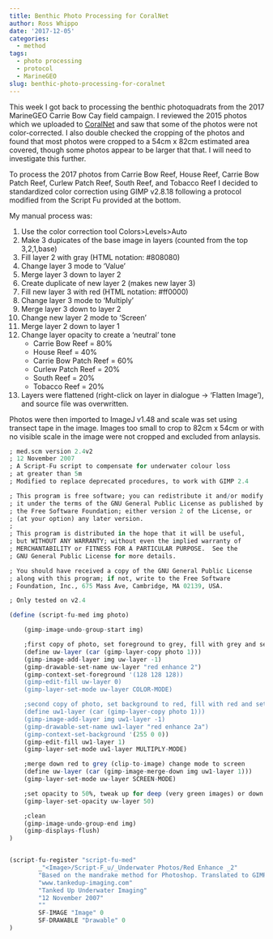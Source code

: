 ```yaml
---
title: Benthic Photo Processing for CoralNet
author: Ross Whippo
date: '2017-12-05'
categories:
  - method
tags:
  - photo processing
  - protocol
  - MarineGEO
slug: benthic-photo-processing-for-coralnet
---
```


This week I got back to processing the benthic photoquadrats from the 2017 MarineGEO Carrie Bow Cay field campaign. I reviewed the 2015 photos which we uploaded to [CoralNet](https://coralnet.ucsd.edu/) and saw that some of the photos were not color-corrected. I also double checked the cropping of the photos and found that most photos were cropped to a 54cm x 82cm estimated area covered, though some photos appear to be larger that that. I will need to investigate this further.

To process the 2017 photos from Carrie Bow Reef, House Reef, Carrie Bow Patch Reef, Curlew Patch Reef, South Reef, and Tobacco Reef I decided to standardized color correction using GIMP v2.8.18 following a protocol modified from the Script Fu provided at the bottom.

My manual process was:

1. Use the color correction tool Colors>Levels>Auto
2. Make 3 dupicates of the base image in layers (counted from the top 3,2,1,base)
3. Fill layer 2 with gray (HTML notation: #808080)
4. Change layer 3 mode to 'Value'
5. Merge layer 3 down to layer 2
6. Create duplicate of new layer 2 (makes new layer 3)
7. Fill new layer 3 with red (HTML notation: #ff0000)
8. Change layer 3 mode to 'Multiply'
9. Merge layer 3 down to layer 2
10. Change new layer 2 mode to 'Screen'
11. Merge layer 2 down to layer 1
12. Change layer opacity to create a 'neutral' tone 
    + Carrie Bow Reef = 80%
    + House Reef = 40%
    + Carrie Bow Patch Reef = 60%
    + Curlew Patch Reef = 20%
    + South Reef = 20%
    + Tobacco Reef = 20%
13. Layers were flattened (right-click on layer in dialogue -> 'Flatten Image'), and source file was overwritten.
    
Photos were then imported to ImageJ v1.48 and scale was set using transect tape in the image. Images too small to crop to 82cm x 54cm or with no visible scale in the image were not cropped and excluded from anlaysis.
    

```r
; med.scm version 2.4v2
; 12 November 2007
; A Script-Fu script to compensate for underwater colour loss
; at greater than 5m
; Modified to replace deprecated procedures, to work with GIMP 2.4

; This program is free software; you can redistribute it and/or modify
; it under the terms of the GNU General Public License as published by
; the Free Software Foundation; either version 2 of the License, or
; (at your option) any later version.
;
; This program is distributed in the hope that it will be useful,
; but WITHOUT ANY WARRANTY; without even the implied warranty of
; MERCHANTABILITY or FITNESS FOR A PARTICULAR PURPOSE.  See the
; GNU General Public License for more details.

; You should have received a copy of the GNU General Public License
; along with this program; if not, write to the Free Software
; Foundation, Inc., 675 Mass Ave, Cambridge, MA 02139, USA.

; Only tested on v2.4

(define (script-fu-med img photo)

	(gimp-image-undo-group-start img)

	;first copy of photo, set foreground to grey, fill with grey and set mode to color
	(define uw-layer (car (gimp-layer-copy photo 1)))
	(gimp-image-add-layer img uw-layer -1)
	(gimp-drawable-set-name uw-layer "red enhance 2")
	(gimp-context-set-foreground '(128 128 128))
	(gimp-edit-fill uw-layer 0)
	(gimp-layer-set-mode uw-layer COLOR-MODE)

	;second copy of photo, set background to red, fill with red and set mode to multiply
	(define uw1-layer (car (gimp-layer-copy photo 1)))
	(gimp-image-add-layer img uw1-layer -1)
	(gimp-drawable-set-name uw1-layer "red enhance 2a")
	(gimp-context-set-background '(255 0 0))
	(gimp-edit-fill uw1-layer 1)
	(gimp-layer-set-mode uw1-layer MULTIPLY-MODE)

	;merge down red to grey (clip-to-image) change mode to screen
	(define uw-layer (car (gimp-image-merge-down img uw1-layer 1)))
	(gimp-layer-set-mode uw-layer SCREEN-MODE)

	;set opacity to 50%, tweak up for deep (very green images) or down for shallow
	(gimp-layer-set-opacity uw-layer 50)

	;clean
	(gimp-image-undo-group-end img)
	(gimp-displays-flush)
)


(script-fu-register "script-fu-med"
		_"<Image>/Script-F_u/_Underwater Photos/Red Enhance _2"
		"Based on the mandrake method for Photoshop. Translated to GIMP by meddler. See www.scubaboard.com for the original articles."
		"www.tankedup-imaging.com"
		"Tanked Up Underwater Imaging"
		"12 November 2007"
		""
		SF-IMAGE "Image" 0
		SF-DRAWABLE "Drawable" 0
)
```